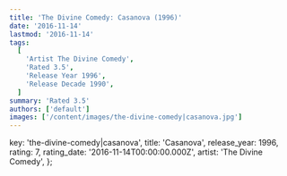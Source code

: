 ```yaml
---
title: 'The Divine Comedy: Casanova (1996)'
date: '2016-11-14'
lastmod: '2016-11-14'
tags:
  [
    'Artist The Divine Comedy',
    'Rated 3.5',
    'Release Year 1996',
    'Release Decade 1990',
  ]
summary: 'Rated 3.5'
authors: ['default']
images: ['/content/images/the-divine-comedy|casanova.jpg']
---
```


  key: 'the-divine-comedy|casanova',
  title: 'Casanova',
  release_year: 1996,
  rating: 7,
  rating_date: '2016-11-14T00:00:00.000Z',
  artist: 'The Divine Comedy',
};

<MusicRating data={data} />
